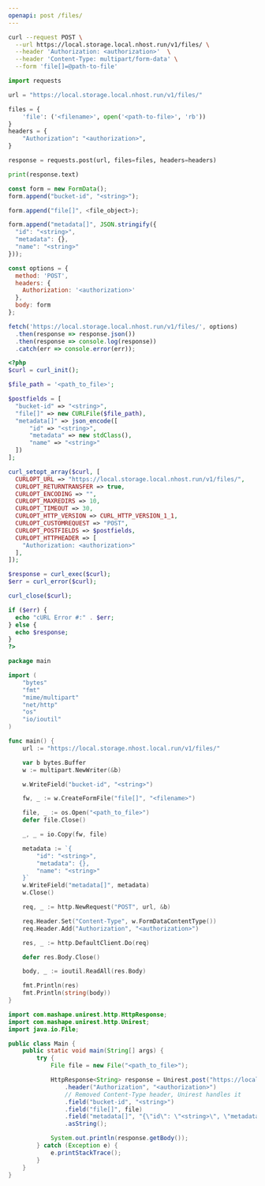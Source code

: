 ```yaml
---
openapi: post /files/
---
```


<RequestExample>

```bash Request
curl --request POST \
  --url https://local.storage.local.nhost.run/v1/files/ \
  --header 'Authorization: <authorization>'	 \
  --header 'Content-Type: multipart/form-data' \
  --form 'file[]=@path-to-file'
```

```python Python
import requests

url = "https://local.storage.local.nhost.run/v1/files/"

files = {
    'file': ('<filename>', open('<path-to-file>', 'rb'))
}
headers = {
    "Authorization": "<authorization>",
}

response = requests.post(url, files=files, headers=headers)

print(response.text)
```

```js JavaScript
const form = new FormData();
form.append("bucket-id", "<string>");

form.append("file[]", <file_object>);

form.append("metadata[]", JSON.stringify({
  "id": "<string>",
  "metadata": {},
  "name": "<string>"
}));

const options = {
  method: 'POST',
  headers: {
    Authorization: '<authorization>'
  },
  body: form
};

fetch('https://local.storage.local.nhost.run/v1/files/', options)
  .then(response => response.json())
  .then(response => console.log(response))
  .catch(err => console.error(err));
```

```php PHP
<?php
$curl = curl_init();

$file_path = '<path_to_file>';

$postfields = [
  "bucket-id" => "<string>",
  "file[]" => new CURLFile($file_path),
  "metadata[]" => json_encode([
      "id" => "<string>",
      "metadata" => new stdClass(),
      "name" => "<string>"
  ])
];

curl_setopt_array($curl, [
  CURLOPT_URL => "https://local.storage.local.nhost.run/v1/files/",
  CURLOPT_RETURNTRANSFER => true,
  CURLOPT_ENCODING => "",
  CURLOPT_MAXREDIRS => 10,
  CURLOPT_TIMEOUT => 30,
  CURLOPT_HTTP_VERSION => CURL_HTTP_VERSION_1_1,
  CURLOPT_CUSTOMREQUEST => "POST",
  CURLOPT_POSTFIELDS => $postfields,
  CURLOPT_HTTPHEADER => [
    "Authorization: <authorization>"
  ],
]);

$response = curl_exec($curl);
$err = curl_error($curl);

curl_close($curl);

if ($err) {
  echo "cURL Error #:" . $err;
} else {
  echo $response;
}
?>
```

```go Go
package main

import (
	"bytes"
	"fmt"
	"mime/multipart"
	"net/http"
	"os"
	"io/ioutil"
)

func main() {
	url := "https://local.storage.nhost.local.run/v1/files/"

	var b bytes.Buffer
	w := multipart.NewWriter(&b)

	w.WriteField("bucket-id", "<string>")

	fw, _ := w.CreateFormFile("file[]", "<filename>")

	file, _ := os.Open("<path_to_file>")
	defer file.Close()

	_, _ = io.Copy(fw, file)

	metadata := `{
		"id": "<string>",
		"metadata": {},
		"name": "<string>"
	}`
	w.WriteField("metadata[]", metadata)
	w.Close()

	req, _ := http.NewRequest("POST", url, &b)

	req.Header.Set("Content-Type", w.FormDataContentType())
	req.Header.Add("Authorization", "<authorization>")

	res, _ := http.DefaultClient.Do(req)

	defer res.Body.Close()

	body, _ := ioutil.ReadAll(res.Body)

	fmt.Println(res)
	fmt.Println(string(body))
}
```

```java Java
import com.mashape.unirest.http.HttpResponse;
import com.mashape.unirest.http.Unirest;
import java.io.File;

public class Main {
    public static void main(String[] args) {
        try {
            File file = new File("<path_to_file>");

            HttpResponse<String> response = Unirest.post("https://local.storage.local.nhost.run/v1/files/")
                .header("Authorization", "<authorization>")
                // Removed Content-Type header, Unirest handles it
                .field("bucket-id", "<string>")
                .field("file[]", file)
                .field("metadata[]", "{\"id\": \"<string>\", \"metadata\": {}, \"name\": \"<string>\"}")
                .asString();

            System.out.println(response.getBody());
        } catch (Exception e) {
            e.printStackTrace();
        }
    }
}
```

</RequestExample>
